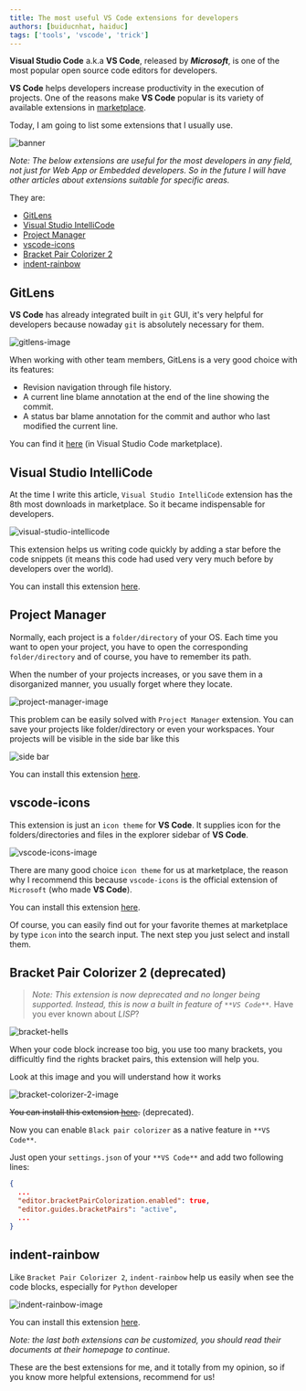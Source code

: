 ```yaml
---
title: The most useful VS Code extensions for developers
authors: [buiducnhat, haiduc]
tags: ['tools', 'vscode', 'trick']
---
```


**Visual Studio Code** a.k.a **VS Code**, released by ***Microsoft***, is one of the most popular open source code editors for developers.

**VS Code** helps developers increase productivity in the execution of projects. One of the reasons make **VS Code** popular is its variety of available extensions in <a href="https://marketplace.visualstudio.com/VSCode" target="_blank" rel="noreferrer">marketplace</a>.

Today, I am going to list some extensions that I usually use.

![banner](./img/banner.jpeg)

<!--truncate-->

_Note: The below extensions are useful for the most developers in any field, not just for Web App or Embedded developers. So in the future I will have other articles about extensions suitable for specific areas._

They are:

- [GitLens](#gitlens)
- [Visual Studio IntelliCode](#visual-studio-intellicode)
- [Project Manager](#project-manager)
- [vscode-icons](#vscode-icons)
- [Bracket Pair Colorizer 2](#bracket-pair-colorizer-2)
- [indent-rainbow](#indent-rainbow)

## GitLens

**VS Code** has already integrated built in `git` GUI, it's very helpful for developers because nowaday `git` is absolutely necessary for them.

![gitlens-image](https://raw.githubusercontent.com/gitkraken/vscode-gitlens/main/images/docs/gitlens-logo-anybg.png)

When working with other team members, GitLens is a very good choice with its features:

- Revision navigation through file history.
- A current line blame annotation at the end of the line showing the commit.
- A status bar blame annotation for the commit and author who last modified the current line.

You can find it <a href="https://marketplace.visualstudio.com/items?itemName=eamodio.gitlens" target="_blank" rel="noreferrer">here</a> (in Visual Studio Code marketplace).

## Visual Studio IntelliCode

At the time I write this article, `Visual Studio IntelliCode` extension has the 8th most downloads in marketplace. So it became indispensable for developers.

![visual-studio-intellicode](https://go.microsoft.com/fwlink/?linkid=2006041)

This extension helps us writing code quickly by adding a star before the code snippets (it means this code had used very very much before by developers over the world).

You can install this extension <a href="https://marketplace.visualstudio.com/items?itemName=VisualStudioExptTeam.vscodeintellicode" target="_blank" rel="noreferrer">here</a>.

## Project Manager

Normally, each project is a `folder/directory` of your OS. Each time you want to open your project, you have to open the corresponding `folder/directory` and of course, you have to remember its path.

When the number of your projects increases, or you save them in a disorganized manner, you usually forget where they locate.

![project-manager-image](https://raw.githubusercontent.com/alefragnani/vscode-project-manager/master/images/vscode-project-manager-logo-readme.png)

This problem can be easily solved with `Project Manager` extension. You can save your projects like folder/directory or even your workspaces. Your projects will be visible in the side bar like this

![side bar](./img/sidebar.png)

You can install this extension <a href="https://marketplace.visualstudio.com/items?itemName=alefragnani.project-manager" target="_blank" rel="noreferrer">here</a>.

## vscode-icons

This extension is just an `icon theme` for **VS Code**. It supplies icon for the folders/directories and files in the explorer sidebar of **VS Code**.

![vscode-icons-image](https://raw.githubusercontent.com/vscode-icons/vscode-icons/master/images/screenshot.gif)

There are many good choice `icon theme` for us at marketplace, the reason why I recommend this because `vscode-icons` is the official extension of `Microsoft` (who made **VS Code**).

You can install this extension <a href="https://marketplace.visualstudio.com/items?itemName=vscode-icons-team.vscode-icons" target="_blank" rel="noreferrer">here</a>.

Of course, you can easily find out for your favorite themes at marketplace by type `icon` into the search input. The next step you just select and install them.

## Bracket Pair Colorizer 2 (deprecated)

> _Note: This extension is now deprecated and no longer being supported. Instead, this is now a built in feature of `**VS Code**`._
> Have you ever known about _LISP_?

![bracket-hells](https://image.slidesharecdn.com/lisppivorak-190913103822/85/lisplots-of-irritating-superfluous-parentheses-3-320.jpg?cb=1568371117)

When your code block increase too big, you use too many brackets, you difficultly find the rights bracket pairs, this extension will help you.

Look at this image and you will understand how it works

![bracket-colorizer-2-image](https://github.com/CoenraadS/Bracket-Pair-Colorizer-2/raw/HEAD/images/example.png)

~~You can install this extension <a href="https://marketplace.visualstudio.com/items?itemName=CoenraadS.bracket-pair-colorizer-2" target="_blank" rel="noreferrer">here</a>.~~ (deprecated).

Now you can enable `Black pair colorizer` as a native feature in `**VS Code**`.

Just open your `settings.json` of your `**VS Code**` and add two following lines:

```json
{
  ...
  ​"editor.bracketPairColorization.enabled"​: ​true​,
  ​​"editor.guides.bracketPairs"​: ​"active"​,
  ...
}
```

## indent-rainbow

Like `Bracket Pair Colorizer 2`, `indent-rainbow` help us easily when see the code blocks, especially for `Python` developer

![indent-rainbow-image](https://raw.githubusercontent.com/oderwat/vscode-indent-rainbow/master/assets/example.png)

You can install this extension <a href="https://marketplace.visualstudio.com/items?itemName=oderwat.indent-rainbow" target="_blank" rel="noreferrer">here</a>.

_Note: the last both extensions can be customized, you should read their documents at their homepage to continue._

These are the best extensions for me, and it totally from my opinion, so if you know more helpful extensions, recommend for us!
